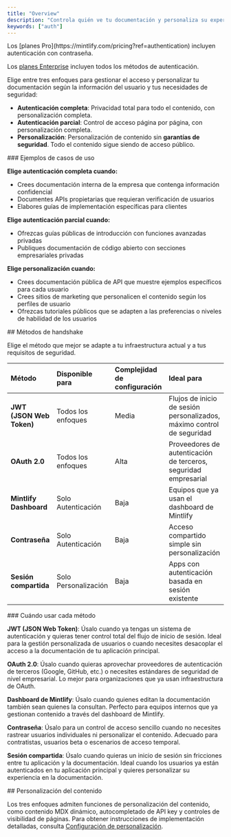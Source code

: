 ```yaml
---
title: "Overview"
description: "Controla quién ve tu documentación y personaliza su experiencia"
keywords: ["auth"]
---
```


<Info>
  Los [planes Pro](https://mintlify.com/pricing?ref=authentication) incluyen autenticación con contraseña.

  Los [planes Enterprise](https://mintlify.com/pricing?ref=authentication) incluyen todos los métodos de autenticación.
</Info>

Elige entre tres enfoques para gestionar el acceso y personalizar tu documentación según la información del usuario y tus necesidades de seguridad:

* **Autenticación completa**: Privacidad total para todo el contenido, con personalización completa.
* **Autenticación parcial**: Control de acceso página por página, con personalización completa.
* **Personalización**: Personalización de contenido sin **garantías de seguridad**. Todo el contenido sigue siendo de acceso público.

<div id="use-case-examples">
  ### Ejemplos de casos de uso
</div>

**Elige autenticación completa cuando:**

* Crees documentación interna de la empresa que contenga información confidencial
* Documentes APIs propietarias que requieran verificación de usuarios
* Elabores guías de implementación específicas para clientes

**Elige autenticación parcial cuando:**

* Ofrezcas guías públicas de introducción con funciones avanzadas privadas
* Publiques documentación de código abierto con secciones empresariales privadas

**Elige personalización cuando:**

* Crees documentación pública de API que muestre ejemplos específicos para cada usuario
* Crees sitios de marketing que personalicen el contenido según los perfiles de usuario
* Ofrezcas tutoriales públicos que se adapten a las preferencias o niveles de habilidad de los usuarios

<div id="handshake-methods">
  ## Métodos de handshake
</div>

Elige el método que mejor se adapte a tu infraestructura actual y a tus requisitos de seguridad.

| Método | Disponible para | Complejidad de configuración | Ideal para |
|:-------|:----------------|:-----------------------------|:-----------|
| **JWT (JSON Web Token)** | Todos los enfoques | Media | Flujos de inicio de sesión personalizados, máximo control de seguridad |
| **OAuth 2.0** | Todos los enfoques | Alta | Proveedores de autenticación de terceros, seguridad empresarial |
| **Mintlify Dashboard** | Solo Autenticación | Baja | Equipos que ya usan el dashboard de Mintlify |
| **Contraseña** | Solo Autenticación | Baja | Acceso compartido simple sin personalización |
| **Sesión compartida** | Solo Personalización | Baja | Apps con autenticación basada en sesión existente |

<div id="when-to-use-each-method">
  ### Cuándo usar cada método
</div>

**JWT (JSON Web Token)**: Úsalo cuando ya tengas un sistema de autenticación y quieras tener control total del flujo de inicio de sesión. Ideal para la gestión personalizada de usuarios o cuando necesites desacoplar el acceso a la documentación de tu aplicación principal.

**OAuth 2.0**: Úsalo cuando quieras aprovechar proveedores de autenticación de terceros (Google, GitHub, etc.) o necesites estándares de seguridad de nivel empresarial. Lo mejor para organizaciones que ya usan infraestructura de OAuth.

**Dashboard de Mintlify**: Úsalo cuando quienes editan la documentación también sean quienes la consultan. Perfecto para equipos internos que ya gestionan contenido a través del dashboard de Mintlify.

**Contraseña**: Úsalo para un control de acceso sencillo cuando no necesites rastrear usuarios individuales ni personalizar el contenido. Adecuado para contratistas, usuarios beta o escenarios de acceso temporal.

**Sesión compartida**: Úsalo cuando quieras un inicio de sesión sin fricciones entre tu aplicación y la documentación. Ideal cuando los usuarios ya están autenticados en tu aplicación principal y quieres personalizar su experiencia en la documentación.

<div id="content-customization">
  ## Personalización del contenido
</div>

Los tres enfoques admiten funciones de personalización del contenido, como contenido MDX dinámico, autocompletado de API key y controles de visibilidad de páginas. Para obtener instrucciones de implementación detalladas, consulta [Configuración de personalización](/es/deploy/personalization-setup).
